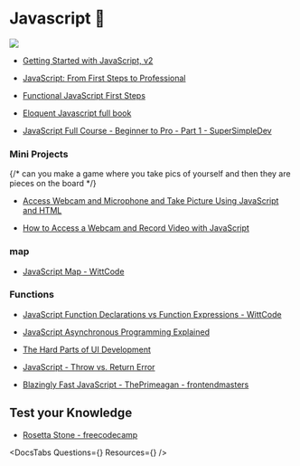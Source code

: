 

# Javascript 📒

![](https://www.freecodecamp.org/news/content/images/2019/07/panel-1-1.png)



<div className="beginner">

- [Getting Started with JavaScript, v2](https://frontendmasters.com/courses/getting-started-javascript-v2/)

- [JavaScript: From First Steps to Professional](https://frontendmasters.com/courses/javascript-first-steps/)

- [Functional JavaScript First Steps](https://frontendmasters.com/courses/functional-first-steps/)

- [Eloquent Javascript full book](https://eloquentjavascript.net/index.html)

- [JavaScript Full Course - Beginner to Pro - Part 1 - SuperSimpleDev](https://www.youtube.com/watch?v=SBmSRK3feww)


### Mini Projects

{/* can you make a game where you take pics of yourself and then they are pieces on the board */}

- [Access Webcam and Microphone and Take Picture Using JavaScript and HTML](https://www.youtube.com/watch?v=ICIbgKHQp7I)

- [How to Access a Webcam and Record Video with JavaScript](https://www.youtube.com/watch?v=mosi0VjQ4AM)



### map

- [JavaScript Map - WittCode](https://www.youtube.com/watch?v=BhZiffaZev0)


### Functions 


<div className="intermediate">

- [JavaScript Function Declarations vs Function Expressions - WittCode](https://www.youtube.com/watch?v=4yyRtrKMZjY)


</div>

 </div>






<div className="intermediate">



- [JavaScript Asynchronous Programming Explained](https://www.youtube.com/watch?v=ck7LUM9SqC8)

- [The Hard Parts of UI Development](https://frontendmasters.com/courses/hard-parts-ui-dev/)

- [JavaScript - Throw vs. Return Error](https://www.youtube.com/watch?v=d7ZaxCCl5C8)

- [Blazingly Fast JavaScript - ThePrimeagan - frontendmasters](https://frontendmasters.com/courses/blazingly-fast-js/requirements/)



## Test your Knowledge

- [Rosetta Stone - freecodecamp](https://www.freecodecamp.org/learn/rosetta-code/)



</div>


<div className="expert">



</div>




<DocsTabs Questions={<Questions />} Resources={<Resources />} />
